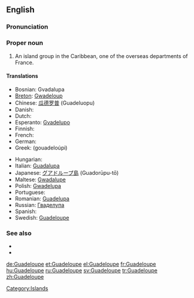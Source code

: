 ==English==
{{wikipedia}}
===Pronunciation===
{{rfp}}

===Proper noun===
{{en-proper noun}}

# An island group in the Caribbean, one of the overseas departments of France.

====Translations====
{{trans-top|overseas department of France}}
* Bosnian: Gvadalupa {{f}}
* [[Breton]]: [[Gwadeloup]]
* Chinese: [[瓜德罗普]] (Guadeluopu)
* Danish: {{t-|da|Guadeloupe}}
* Dutch: {{t-|nl|Guadeloupe}}
* Esperanto: [[Gvadelupo]]
* Finnish: {{t-|fi|Guadeloupe}}
* French: {{t+|fr|Guadeloupe|f}}
* German: {{t+|de|Guadeloupe}}
* Greek: {{t|el|Γουαδελούπη|f|sc=Grek}} (gouadeloúpi)
{{trans-mid}}
* Hungarian: {{t+|hu|Guadeloupe}}
* Italian: [[Guadalupa]]
* Japanese: [[グアドループ島]] (Guadorūpu-tō)
* Maltese: [[Gwadalupe]]
* Polish: [[Gwadelupa]]
* Portuguese: {{t-|pt|Guadalupe}}
* Romanian: [[Guadelupa]] {{f}}
* Russian: [[Гваделупа]]
* Spanish: {{t+|es|Guadalupe}}
* Swedish: [[Guadeloupe#Spanish|Guadeloupe]]
{{trans-bottom}}

===See also===
*{{pedialite}}
*{{commonslite|Atlas of Guadeloupe}} 

[[Category:Islands]]

[[de:Guadeloupe]]
[[et:Guadeloupe]]
[[el:Guadeloupe]]
[[fr:Guadeloupe]]
[[hu:Guadeloupe]]
[[ru:Guadeloupe]]
[[sv:Guadeloupe]]
[[tr:Guadeloupe]]
[[zh:Guadeloupe]]